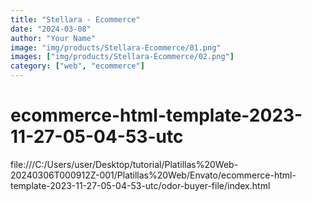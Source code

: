 ```yaml
---
title: "Stellara - Ecommerce"
date: "2024-03-08"
author: "Your Name"
image: "img/products/Stellara-Ecommerce/01.png"
images: ["img/products/Stellara-Ecommerce/02.png"]
category: ["web", "ecommerce"]
---
```


# ecommerce-html-template-2023-11-27-05-04-53-utc

file:///C:/Users/user/Desktop/tutorial/Platillas%20Web-20240306T000912Z-001/Platillas%20Web/Envato/ecommerce-html-template-2023-11-27-05-04-53-utc/odor-buyer-file/index.html